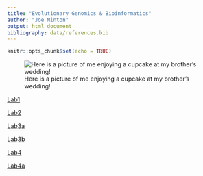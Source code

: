 ```yaml
---
title: "Evolutionary Genomics & Bioinformatics"
author: "Joe Minton"
output: html_document
bibliography: data/references.bib
---
```


```r
knitr::opts_chunk$set(echo = TRUE)
```

![Here is a picture of me enjoying a cupcake at my brother's wedding!](images/IMG_7120.jpeg)


[Lab1](lab1_joeminton.html) 

[Lab2](lab2_joeminton.html)

[Lab3a](lab3a_joeminton.html)

[Lab3b](lab3b_joeminton.html)

[Lab4](lab4_joeminton.html)

[Lab4a](lab4a_joeminton.html)

